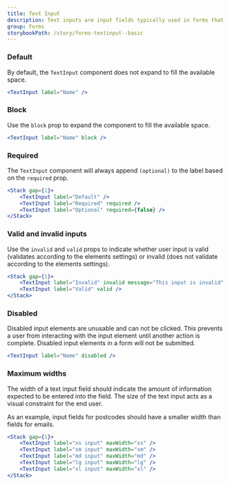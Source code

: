 ```yaml
---
title: Text Input
description: Text inputs are input fields typically used in forms that allow the user to enter text data in a structured format.
group: Forms
storybookPath: /story/forms-textinput--basic
---
```


### Default

By default, the `TextInput` component does not expand to fill the available space.

```jsx live
<TextInput label="Name" />
```

### Block

Use the `block` prop to expand the component to fill the available space.

```jsx live
<TextInput label="Name" block />
```

### Required

The `TextInput` component will always append `(optional)` to the label based on the `required` prop.

```jsx live
<Stack gap={1}>
	<TextInput label="Default" />
	<TextInput label="Required" required />
	<TextInput label="Optional" required={false} />
</Stack>
```

### Valid and invalid inputs

Use the `invalid` and `valid` props to indicate whether user input is valid (validates according to the elements settings) or invalid (does not validate according to the elements settings).

```jsx live
<Stack gap={1}>
	<TextInput label="Invalid" invalid message="This input is invalid" />
	<TextInput label="Valid" valid />
</Stack>
```

### Disabled

Disabled input elements are unusable and can not be clicked. This prevents a user from interacting with the input element until another action is complete. Disabled input elements in a form will not be submitted.

```jsx live
<TextInput label="Name" disabled />
```

### Maximum widths

The width of a text input field should indicate the amount of information expected to be entered into the field. The size of the text input acts as a visual constraint for the end user.

As an example, input fields for postcodes should have a smaller width than fields for emails.

```jsx live
<Stack gap={1}>
	<TextInput label="xs input" maxWidth="xs" />
	<TextInput label="sm input" maxWidth="sm" />
	<TextInput label="md input" maxWidth="md" />
	<TextInput label="lg input" maxWidth="lg" />
	<TextInput label="xl input" maxWidth="xl" />
</Stack>
```
